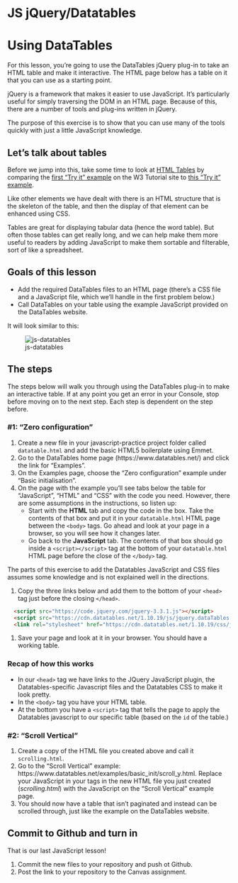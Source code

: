 # JS jQuery/Datatables

# Using DataTables

For this lesson, you're going to use the DataTables jQuery plug-in to take an HTML table and make it interactive. The HTML page below has a table on it that you can use as a starting point.

jQuery is a framework that makes it easier to use JavaScript. It's particularly useful for simply traversing the DOM in an HTML page. Because of this, there are a number of tools and plug-ins written in jQuery.

The purpose of this exercise is to show that you can use many of the tools quickly with just a little JavaScript knowledge.

## Let's talk about tables

Before we jump into this, take some time to look at [HTML Tables](https://www.w3schools.com/html/html_tables.asp) by comparing the [first "Try it" example](https://www.w3schools.com/html/tryit.asp?filename=tryhtml_table) on the W3 Tutorial site to [this "Try it" example](https://www.w3schools.com/html/tryit.asp?filename=tryhtml_table_headings_left).

Like other elements we have dealt with there is an HTML structure that is the skeleton of the table, and then the display of that element can be enhanced using CSS.

Tables are great for displaying tabular data (hence the word table). But often those tables can get really long, and we can help make them more useful to readers by adding JavaScript to make them sortable and filterable, sort of like a spreadsheet.

## Goals of this lesson

- Add the required DataTables files to an HTML page (there's a CSS file and a JavaScript file, which we'll handle in the first problem below.)
- Call DataTables on your table using the example JavaScript provided on the DataTables website.

It will look similar to this:

![js-datatables](images/js-datatable.gif)

## The steps

The steps below will walk you through using the DataTables plug-in to make an interactive table. If at any point you get an error in your Console, stop before moving on to the next step. Each step is dependent on the step before.

### #1: "Zero configuration"

1. Create a new file in your javascript-practice project folder called `datatable.html` and add the basic HTML5 boilerplate using Emmet.
1. Go to the DataTables home page (https://www.datatables.net/) and click the link for "Examples".
1. On the Examples page, choose the "Zero configuration" example under "Basic initialisation".
1. On the page with the example you'll see tabs below the table for "JavaScript", "HTML" and "CSS" with the code you need. However, there are some assumptions in the instructions, so listen up:
    - Start with the **HTML** tab and copy the code in the box. Take the contents of that box and put it in your `datatable.html` HTML page between the `<body>` tags. Go ahead and look at your page in a browser, so you will see how it changes later.
    - Go back to the **JavaScript** tab. The contents of that box should go inside a `<script></script>` tag at the bottom of your `datatable.html` HTML page before the close of the `</body>` tag.

The parts of this exercise to add the Datatables JavaScript and CSS files assumes some knowledge and is not explained well in the directions.

1. Copy the three links below and add them to the bottom of your `<head>` tag just before the closing `</head>`.

```html
  <script src="https://code.jquery.com/jquery-3.3.1.js"></script>
  <script src="https://cdn.datatables.net/1.10.19/js/jquery.dataTables.min.js"></script>
  <link rel="stylesheet" href="https://cdn.datatables.net/1.10.19/css/jquery.dataTables.min.css">
```

1. Save your page and look at it in your browser. You should have a working table.

### Recap of how this works

- In our `<head>` tag we have links to the JQuery JavaScript plugin, the Datatables-specific Javascript files and the Datatables CSS to make it look pretty.
- In the `<body>` tag you have your HTML table.
- At the bottom you have a `<script>` tag that tells the page to apply the Datatables javascript to our specific table (based on the `id` of the table.)

### #2: "Scroll Vertical"

1. Create a copy of the HTML file you created above and call it `scrolling.html`. 
2. Go to the "Scroll Vertical" example: https://www.datatables.net/examples/basic_init/scroll_y.html. Replace your JavaScript in your <script></script> tags in the new HTML file you just created (_scrolling.html_) with the JavaScript on the "Scroll Vertical" example page.
3. You should now have a table that isn't paginated and instead can be scrolled through, just like the example on the DataTables website.

## Commit to Github and turn in

That is our last JavaScript lesson!

1. Commit the new files to your repository and push ot Github.
1. Post the link to your repository to the Canvas assignment.
